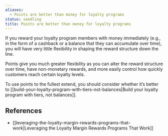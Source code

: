 ```yaml
---
aliases:
  - Points are better than money for loyalty programs
status: seedling
title: Points are better than money for loyalty programs
---
```

If you reward your loyalty program members with money immediately (e.g., in the form of a cashback or a balance that they can accumulate over time), you will have very little flexibility in shaping the reward structure down the line.

Points give you much greater flexibility as you can alter the reward structure over time, have non-monetary rewards, and more easily control how quickly customers reach certain loyalty levels.

To use points to the fullest extend, you should consider whether it’s better to [[build-your-loyalty-program-with-tiers-not-balances|Build your loyalty program with tiers, not balances]].

## References

- [[leveraging-the-loyalty-margin-rewards-programs-that-work|Leveraging the Loyalty Margin Rewards Programs That Work]]
